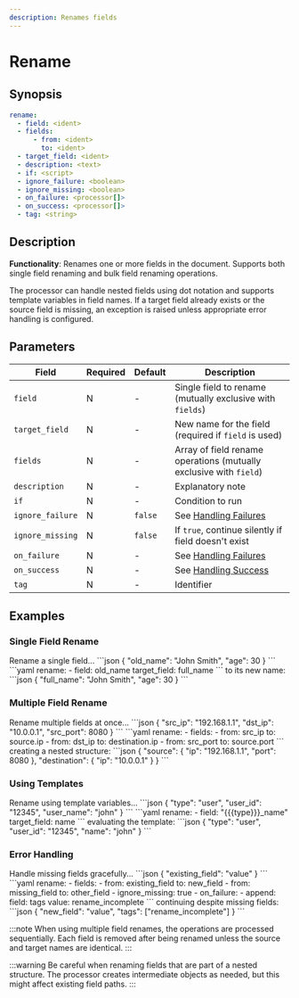 ```yaml
---
description: Renames fields
---
```


# Rename

## Synopsis

```yaml
rename:
  - field: <ident>
  - fields:
      - from: <ident>
        to: <ident>
  - target_field: <ident>
  - description: <text>
  - if: <script>
  - ignore_failure: <boolean>
  - ignore_missing: <boolean>
  - on_failure: <processor[]>
  - on_success: <processor[]>
  - tag: <string>
```

## Description

**Functionality**: Renames one or more fields in the document. Supports both single field renaming and bulk field renaming operations.

The processor can handle nested fields using dot notation and supports template variables in field names. If a target field already exists or the source field is missing, an exception is raised unless appropriate error handling is configured.

## Parameters

|Field|Required|Default|Description|
|---|---|---|---|
|`field`|N|-|Single field to rename (mutually exclusive with `fields`)|
|`target_field`|N|-|New name for the field (required if `field` is used)|
|`fields`|N|-|Array of field rename operations (mutually exclusive with `field`)|
|`description`|N|-|Explanatory note|
|`if`|N|-|Condition to run|
|`ignore_failure`|N|`false`|See [Handling Failures](../handling-failures.mdx)|
|`ignore_missing`|N|`false`|If `true`, continue silently if field doesn't exist|
|`on_failure`|N|-|See [Handling Failures](../handling-failures.mdx)|
|`on_success`|N|-|See [Handling Success](../handling-success.mdx)|
|`tag`|N|-|Identifier|

## Examples

### Single Field Rename

<ExampleGrid>
  <CommentCol>
    Rename a single field...
  </CommentCol>
  <CodeCol>
    ```json
    {
      "old_name": "John Smith",
      "age": 30
    }
    ```
    ```yaml
    rename:
      - field: old_name
        target_field: full_name
    ```
  </CodeCol>
  <CommentCol>
    to its new name:
  </CommentCol>
  <CodeCol>
    ```json
    {
      "full_name": "John Smith",
      "age": 30
    }
    ```
  </CodeCol>
</ExampleGrid>

### Multiple Field Rename

<ExampleGrid>
  <CommentCol>
    Rename multiple fields at once...
  </CommentCol>
  <CodeCol>
    ```json
    {
      "src_ip": "192.168.1.1",
      "dst_ip": "10.0.0.1",
      "src_port": 8080
    }
    ```
    ```yaml
    rename:
      - fields:
          - from: src_ip
            to: source.ip
          - from: dst_ip
            to: destination.ip
          - from: src_port
            to: source.port
    ```
  </CodeCol>
  <CommentCol>
    creating a nested structure:
  </CommentCol>
  <CodeCol>
    ```json
    {
      "source": {
        "ip": "192.168.1.1",
        "port": 8080
      },
      "destination": {
        "ip": "10.0.0.1"
      }
    }
    ```
  </CodeCol>
</ExampleGrid>

### Using Templates

<ExampleGrid>
  <CommentCol>
    Rename using template variables...
  </CommentCol>
  <CodeCol>
    ```json
    {
      "type": "user",
      "user_id": "12345",
      "user_name": "john"
    }
    ```
    ```yaml
    rename:
      - field: "{{{type}}}_name"
        target_field: name
    ```
  </CodeCol>
  <CommentCol>
    evaluating the template:
  </CommentCol>
  <CodeCol>
    ```json
    {
      "type": "user",
      "user_id": "12345",
      "name": "john"
    }
    ```
  </CodeCol>
</ExampleGrid>

### Error Handling

<ExampleGrid>
  <CommentCol>
    Handle missing fields gracefully...
  </CommentCol>
  <CodeCol>
    ```json
    {
      "existing_field": "value"
    }
    ```
    ```yaml
    rename:
      - fields:
          - from: existing_field
            to: new_field
          - from: missing_field
            to: other_field
      - ignore_missing: true
      - on_failure:
          - append:
              field: tags
              value: rename_incomplete
    ```
  </CodeCol>
  <CommentCol>
    continuing despite missing fields:
  </CommentCol>
  <CodeCol>
    ```json
    {
      "new_field": "value",
      "tags": ["rename_incomplete"]
    }
    ```
  </CodeCol>
</ExampleGrid>

:::note
When using multiple field renames, the operations are processed sequentially. Each field is removed after being renamed unless the source and target names are identical.
:::

:::warning
Be careful when renaming fields that are part of a nested structure. The processor creates intermediate objects as needed, but this might affect existing field paths.
:::